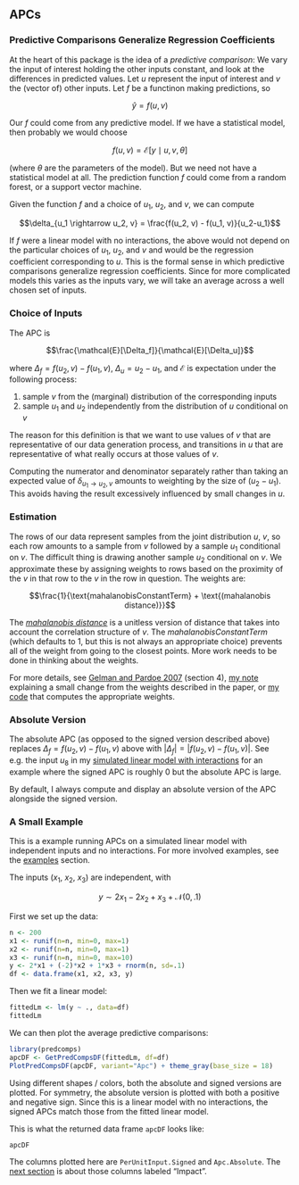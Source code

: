 ## APCs

### Predictive Comparisons Generalize Regression Coefficients

At the heart of this package is the idea of a *predictive comparison*: We vary the input of interest holding the other inputs constant, and look at the differences in predicted values. Let $u$ represent the input of interest and $v$ the (vector of) other inputs. Let $f$ be a functinon making predictions, so

$$\hat{y} = f(u,v)$$

Our $f$ could come from any predictive model. If we have a statistical model, then probably we would choose 

$$f(u,v) = \mathcal{E}[y \mid u, v, \theta]$$

(where $\theta$ are the parameters of the model). But we need not have a statistical model at all. The prediction function $f$ could come from a random forest, or a support vector machine.

Given the function $f$ and a choice of $u_1$, $u_2$, and $v$, we can compute

$$\delta_{u_1 \rightarrow u_2, v} = \frac{f(u_2, v) - f(u_1, v)}{u_2-u_1}$$

If $f$ were a linear model with no interactions, the above would not depend on the particular choices of $u_1$, $u_2$, and $v$ and would be the regression coefficient corresponding to $u$. This is the formal sense in which predictive comparisons generalize regression coefficients. Since for more complicated models this varies as the inputs vary, we will take an average across a well chosen set of inputs. 

### Choice of Inputs

The APC is

$$\frac{\mathcal{E}[\Delta_f]}{\mathcal{E}[\Delta_u]}$$

where $\Delta_f = f(u_2,v) - f(u_1,v)$, $\Delta_u = u_2 - u_1$, and $\mathcal{E}$ is expectation under the following process:

1. sample $v$ from the (marginal) distribution of the corresponding inputs
2. sample $u_1$ and $u_2$ independently from the distribution of $u$ conditional on $v$

The reason for this definition is that we want to use values of $v$ that are representative of our data generation process, and transitions in $u$ that are representative of what really occurs at those values of $v$.

Computing the numerator and denominator separately rather than taking an expected value of $\delta_{u_1 \rightarrow u_2, v}$ amounts to weighting by the size of $(u_2 - u_1)$. This avoids having the result excessively influenced by small changes in $u$.

### Estimation

The rows of our data represent samples from the joint distribution $u$, $v$, so each row amounts to a sample from $v$ followed by a sample $u_1$ conditional on $v$. The difficult thing is drawing another sample $u_2$ conditional on $v$. We approximate these by assigning weights to rows based on the proximity of the $v$ in that row to the $v$ in the row in question. The weights are:

$$\frac{1}{\text{mahalanobisConstantTerm} + \text{(mahalanobis distance)}}$$

The [*mahalanobis distance*](https://en.wikipedia.org/wiki/Mahalanobis_distance) is a unitless version of distance that takes into account the correlation structure of $v$. The *mahalanobisConstantTerm* (which defaults to 1, but this is not always an appropriate choice) prevents all of the weight from going to the closest points. More work needs to be done in thinking about the weights.

For more details, see [Gelman and Pardoe 2007](http://onlinelibrary.wiley.com/doi/10.1111/j.1467-9531.2007.00181.x/abstract) (section 4), [my note](more-renormalize-weights.html) explaining a small change from the weights described in the paper, or [my code](https://github.com/dchudz/predcomps/blob/master/R/pairs.R) that computes the appropriate weights.

### Absolute Version

The absolute APC (as opposed to the signed version described above) replaces $\Delta_f = f(u_2,v) - f(u_1,v)$ above with $|\Delta_f| = |f(u_2,v) - f(u_1,v)|$. See e.g. the input $u_8$ in my [simulated linear model with interactions](examples-simulated-linear-model-interactions.html) for an example where the signed APC is roughly 0 but the absolute APC is large.

By default, I always compute and display an absolute version of the APC alongside the signed version. 

### A Small Example

This is a example running APCs on a simulated linear model with independent inputs and no interactions. For more involved examples, see the [examples](examples-overview.html) section.

The inputs ($x_1$, $x_2$, $x_3$) are independent, with

$$y \sim 2x_1 - 2x_2 + x_3 + \mathcal{N}(0,.1)$$

First we set up the data:

```r
n <- 200
x1 <- runif(n=n, min=0, max=1)
x2 <- runif(n=n, min=0, max=1)
x3 <- runif(n=n, min=0, max=10)
y <- 2*x1 + (-2)*x2 + 1*x3 + rnorm(n, sd=.1)
df <- data.frame(x1, x2, x3, y)
```

Then we fit a linear model:

```r
fittedLm <- lm(y ~ ., data=df)
fittedLm
```

We can then plot the average predictive comparisons:

```r
library(predcomps)
apcDF <- GetPredCompsDF(fittedLm, df=df)
PlotPredCompsDF(apcDF, variant="Apc") + theme_gray(base_size = 18)
```

Using different shapes / colors, both the absolute and signed versions are plotted. For symmetry, the absolute version is plotted with both a positive and negative sign. Since this is a linear model with no interactions, the signed APCs match those from the fitted linear model. 

This is what the returned data frame `apcDF` looks like:

```r
apcDF
```

The columns plotted here are `PerUnitInput.Signed` and `Apc.Absolute`. The [next section](impact.html) is about those columns labeled "Impact".
